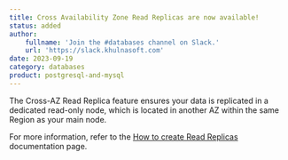 ```yaml
---
title: Cross Availability Zone Read Replicas are now available!
status: added
author:
    fullname: 'Join the #databases channel on Slack.'
    url: 'https://slack.khulnasoft.com'
date: 2023-09-19
category: databases
product: postgresql-and-mysql
---
```


 The Cross-AZ Read Replica feature ensures your data is replicated in a dedicated read-only node, which is located in another AZ within the same Region as your main node.
  
 For more information, refer to the [How to create Read Replicas](/managed-databases/postgresql-and-mysql/how-to/create-read-replica/) documentation page.

